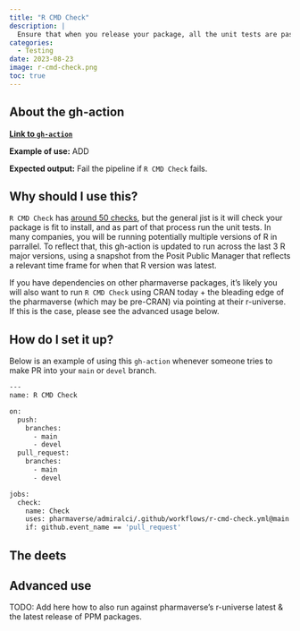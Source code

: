 ```yaml
---
title: "R CMD Check"
description: |
  Ensure that when you release your package, all the unit tests are passing and it works in a clean environment. 
categories:
  - Testing
date: 2023-08-23
image: r-cmd-check.png
toc: true
---
```


:::{.callout-note style="margin-top: 0rem;" collapse="false"}
## About the gh-action

[**Link to `gh-action`**](https://github.com/pharmaverse/admiralci/blob/main/.github/workflows/r-cmd-check.yml)

**Example of use:** ADD

**Expected output:** Fail the pipeline if `R CMD Check` fails.
:::

## Why should I use this?

`R CMD Check` has [around 50 checks](https://r-pkgs.org/R-CMD-check.html), but the general jist is it will check your package is fit to install, and as part of that process run the unit tests. In many companies, you will 
be running potentially multiple versions of R in parrallel. To reflect 
that, this gh-action is updated to run across the last 3 R major versions, 
using a snapshot from the Posit Public Manager that reflects a relevant time frame for when that R version was latest.

If you have dependencies on other pharmaverse packages, it's likely you will also want to run `R CMD Check` using CRAN today + the bleading edge of the pharmaverse (which may be pre-CRAN) via pointing at their r-universe. If this is the case, please see the advanced usage below.

## How do I set it up?

Below is an example of using this `gh-action` whenever someone tries to make PR into your `main` or `devel` branch.


```bash
---
name: R CMD Check

on:
  push:
    branches:
      - main
      - devel
  pull_request:
    branches:
      - main
      - devel

jobs:
  check:
    name: Check
    uses: pharmaverse/admiralci/.github/workflows/r-cmd-check.yml@main
    if: github.event_name == 'pull_request'
```

## The deets

## Advanced use

TODO: Add here how to also run against pharmaverse's r-universe latest & the latest release of PPM packages.